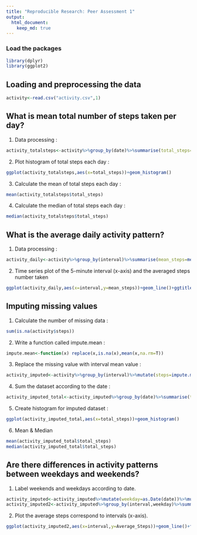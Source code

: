 ```yaml
---
title: "Reproducible Research: Peer Assessment 1"
output: 
  html_document:
    keep_md: true
---
```

### Load the packages
```r
library(dplyr)
library(ggplot2)
```

## Loading and preprocessing the data
```r
activity<-read.csv("activity.csv",1)
```
## What is mean total number of steps taken per day?
1. Data processing : 
```r
activity_totalsteps<-activity%>%group_by(date)%>%summarise(total_steps=sum(steps,na.rm=T))%>%filter(total_steps!=0)
```

2. Plot histogram of total steps each day : 
```r
ggplot(activity_totalsteps,aes(x=total_steps))+geom_histogram()
```

3. Calculate the mean of total steps each day :
```r
mean(activity_totalsteps$total_steps)
```

4. Calculate the median of total steps each day :
```r
median(activity_totalsteps$total_steps)
```
## What is the average daily activity pattern?
1. Data processing : 
```r
activity_daily<-activity%>%group_by(interval)%>%summarise(mean_steps=mean(steps,na.rm=T))
```

2. Time series plot of the 5-minute interval (x-axis) and the averaged steps number taken
```r
ggplot(activity_daily,aes(x=interval,y=mean_steps))+geom_line()+ggtitle("Daily Activity Pattern")+theme(plot.title=element_text(size=18,hjust=0.5))
```
## Imputing missing values
1. Calculate the number of missing data :
```r
sum(is.na(activity$steps))
```

2. Write a function called impute.mean : 
```r
impute.mean<-function(x) replace(x,is.na(x),mean(x,na.rm=T))
```

3. Replace the missing value with interval mean value :
```r
activity_imputed<-activity%>%group_by(interval)%>%mutate(steps=impute.mean(steps))
```

4. Sum the dataset according to the date :
```r
activity_imputed_total<-activity_imputed%>%group_by(date)%>%summarise(total_steps=sum(steps))
```

5. Create histogram for imputed dataset :
```r
ggplot(activity_imputed_total,aes(x=total_steps))+geom_histogram()
```

6. Mean & Median
```r
mean(activity_imputed_total$total_steps)
median(activity_imputed_total$total_steps)
```
## Are there differences in activity patterns between weekdays and weekends?
1. Label weekends and weekdays according to date.
```r
activity_imputed<-activity_imputed%>%mutate(weekday=as.Date(date))%>%mutate(weekday=weekdays(weekday))%>%mutate(weekday=factor(weekday%in%c("Saturday","Sunday"),levels=c(TRUE,FALSE),labels=c("Weekend","Weekday")))
activity_imputed2<-activity_imputed%>%group_by(interval,weekday)%>%summarise(Average_Steps=mean(steps))
```
2. Plot the average steps correspond to intervals (x-axis).
```r
ggplot(activity_imputed2,aes(x=interval,y=Average_Steps))+geom_line()+facet_grid(weekday~.)
```
